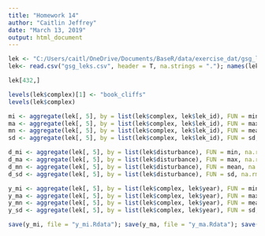 ```yaml
---
title: "Homework 14"
author: "Caitlin Jeffrey"
date: "March 13, 2019"
output: html_document
---
```



```r
lek <- "C:/Users/caitl/OneDrive/Documents/BaseR/data/exercise_dat/gsg_leks.csv"
lek<- read.csv("gsg_leks.csv", header = T, na.strings = "."); names(lek); unique(lek$lek_id); levels(lek$complex)
```

```r
lek[432,]
```
```r
levels(lek$complex)[1] <- "book_cliffs"
levels(lek$complex)
```


```r
mi <- aggregate(lek[, 5], by = list(lek$complex, lek$lek_id), FUN = min, na.rm = T); names(mi)[1] <- "complex"; names(mi)[2] <- "lek_id"; names(mi)[3] <- "min_Total_males";  head(mi)
ma <- aggregate(lek[, 5], by = list(lek$complex, lek$lek_id), FUN = max, na.rm = T); names(ma)[1] <- "complex"; names(ma)[2] <- "lek_id"; names(ma)[3] <- "max_Total_males";  head(ma)
mn <- aggregate(lek[, 5], by = list(lek$complex, lek$lek_id), FUN = mean, na.rm = T); names(mn)[1] <- "complex"; names(mn)[2] <- "lek_id"; names(mn)[3] <- "mean_Total_males";  head(mn)
sd <- aggregate(lek[, 5], by = list(lek$complex, lek$lek_id), FUN = sd, na.rm = T); names(sd)[1] <- "complex"; names(sd)[2] <- "lek_id"; names(sd)[3] <- "SD_Total_males";  head(sd)
```

```r
d_mi <- aggregate(lek[, 5], by = list(lek$disturbance), FUN = min, na.rm = T); names(d_mi)[1] <- "disturbance"; names(d_mi)[2] <- "min_Total_males";  head(d_mi)
d_ma <- aggregate(lek[, 5], by = list(lek$disturbance), FUN = max, na.rm = T); names(d_ma)[1] <- "disturbance"; names(d_ma)[2] <- "max_Total_males";  head(d_ma)
d_mn <- aggregate(lek[, 5], by = list(lek$disturbance), FUN = mean, na.rm = T); names(d_mn)[1] <- "disturbance"; names(d_mn)[2] <- "mean_Total_males";  head(d_mn)
d_sd <- aggregate(lek[, 5], by = list(lek$disturbance), FUN = sd, na.rm = T); names(d_sd)[1] <- "disturbance"; names(d_sd)[2] <- "SD_Total_males";  head(d_sd)
```

```r
y_mi <- aggregate(lek[, 5], by = list(lek$complex, lek$year), FUN = min, na.rm = T); names(y_mi)[1] <- "complex"; names(y_mi)[2] <- "year"; names(y_mi)[3] <- "min_Total_males";  head(y_mi)
y_ma <- aggregate(lek[, 5], by = list(lek$complex, lek$year), FUN = max, na.rm = T); names(y_ma)[1] <- "complex"; names(y_ma)[2] <- "year"; names(y_ma)[3] <- "max_Total_males";  head(y_ma)
y_mn <- aggregate(lek[, 5], by = list(lek$complex, lek$year), FUN = mean, na.rm = T); names(y_mn)[1] <- "complex"; names(y_mn)[2] <- "year"; names(y_mn)[3] <- "mean_Total_males";  head(y_mn)
y_sd <- aggregate(lek[, 5], by = list(lek$complex, lek$year), FUN = sd, na.rm = T); names(y_sd)[1] <- "complex"; names(y_sd)[2] <- "year"; names(y_sd)[3] <- "SD_Total_males";  head(y_sd)
```

```r
save(y_mi, file = "y_mi.Rdata"); save(y_ma, file = "y_ma.Rdata"); save(y_mn, file = "y_mn.Rdata"); save(y_sd, file = "y_sd.Rdata")
```

